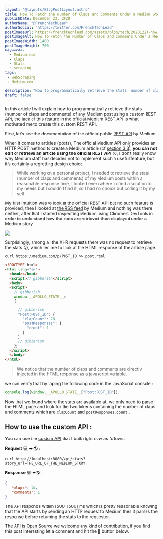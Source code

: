 ```yaml
---
layout: '@layouts/BlogPostLayout.astro'
title: How To Fetch the Number of Claps and Comments Under a Medium Story
publishDate: December 23, 2020
authorName: "@FrenchTechLead"
authorSocial: "https://twitter.com/FrenchTechLead"
postImageUrl: https://frenchtechlead.com/assets/blog/tech/20201223-how-to-fetch/0.jpg
postImageAlt: How To Fetch the Number of Claps and Comments Under a Medium Story
postImageWidth: 1400
postImageHeight: 700
keywords:
  - Medium.com
  - Claps
  - Stats
  - scraping
tags:
 - webScraping
 - Medium.com

description: "How to programmatically retrieve the stats (number of claps and comments) of any Medium.com post using a custom REST API."
draft: false
---
```


In this article I will explain how to programmatically retrieve the stats (number of claps and comments) of any Medium post using a custom REST API, the lack of this feature in the official Medium REST API is what motivated me to create this custom REST API.


First, let’s see the documentation of the official public [REST API](https://github.com/Medium/medium-api-docs) by Medium.



When it comes to articles (posts), The official Medium API only provides an HTTP POST method to create a Medium article (cf [section 3.3](https://github.com/Medium/medium-api-docs#33-posts)), **you can not edit or retrieve an article using the official REST API** 😥, I don’t really know why Medium staff has decided not to implement such a useful feature, but it’s certainly a regretting design choice.

> While working on a personal project, I needed to retrieve the stats (number of claps and comments) of my Medium posts within a reasonable response time, I looked everywhere to find a solution to my needs but I couldn’t find it, so I had no choice but coding it by my self.

My first intuition was to look at the official REST API but no such feature is provided, then I looked at [the RSS feed](https://help.medium.com/hc/en-us/articles/214874118-Using-RSS-feeds-of-profiles-and-publications) by Medium and nothing was there neither, after that I started inspecting Medium using Chrome’s DevTools in order to understand how the stats are retrieved then displayed under a Medium story.

<Image w="1400" h="766" src={img2} t="Medium Inspection with devTools" solo="true" />

Surprisingly, among all the XHR requests there was no request to retrieve the stats 😮, which led me to look at the HTML response of the article page.

```
curl https://medium.com/p/POST_ID >> post.html
```

```html
<!DOCTYPE html>
<html lang="en">
  <head></head>
  <script>// gibberish</script>
  <body>
  <script>
    // gibberish
    window.__APOLLO_STATE__=
    {

      // gibberish
      "Post:POST_ID": {
        "clapCount": 78,
        "postResponses": {
          "count": 1
        }
      }
      // gibberish
    };
  </script>
  </body>
</html>
```

> We notice that the number of claps and comments are directly injected in the HTML response as a javascript variable.

 we can verify that by taping the following code in the JavaScript console :

```js
console.log(window.__APOLLO_STATE__["Post:POST_ID"]);
```


Now that we found where the stats are available at, we only need to parse the HTML page and look for the two tokens containing the number of claps and comments which are `clapCount` and `postResponses.count` .



## How to use the custom API :


You can use the [custom API](https://github.com/FrenchTechLead/medium-stats-api) that I built right now as follows:

**Request** 💻 ➡ 🌎 **:**

```
curl http://localhost:8080/api/stats?story_url=THE_URL_OF_THE_MEDIUM_STORY
```

**Response** 💻 ⬅🌎 :

```json
{  
   "claps": 78,  
   "comments": 1  
}
```

The API responds within \[500, 1500\] ms which is pretty reasonable knowing that the API starts by sending an HTTP request to Medium then it parses the response before returning the stats to the requester.

The [API is Open Source](https://github.com/FrenchTechLead/medium-stats-api) we welcome any kind of contribution, if you find this post interesting let a comment and hit the 👏 button below.